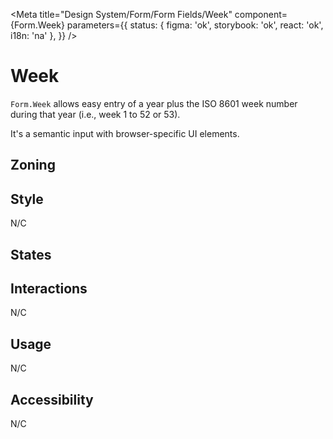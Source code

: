 

<Meta
	title="Design System/Form/Form Fields/Week"
	component={Form.Week}
	parameters={{
		status: { figma: 'ok', storybook: 'ok', react: 'ok', i18n: 'na' },
	}}
/>

# Week

`Form.Week` allows easy entry of a year plus the ISO 8601 week number during that year (i.e., week 1 to 52 or 53).

It's a semantic input with browser-specific UI elements.

## Zoning

<FigmaImage
	src="https://www.figma.com/file/qc8oUSyVJM67gSsbTShftt/%F0%9F%93%90-Zoning?node-id=245%3A219"
	alt="zoning image for inputs"
/>

## Style

N/C

## States

<Canvas>
	<Story story={Stories.Week} />
</Canvas>

## Interactions

N/C

## Usage

N/C

## Accessibility

N/C
